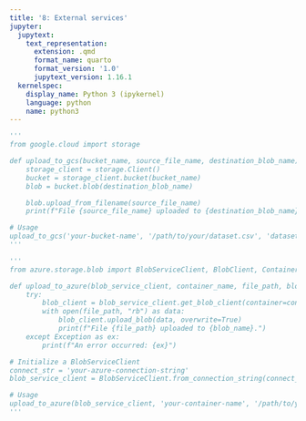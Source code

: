 ```yaml
---
title: '8: External services'
jupyter:
  jupytext:
    text_representation:
      extension: .qmd
      format_name: quarto
      format_version: '1.0'
      jupytext_version: 1.16.1
  kernelspec:
    display_name: Python 3 (ipykernel)
    language: python
    name: python3
---
```


```python
'''
from google.cloud import storage

def upload_to_gcs(bucket_name, source_file_name, destination_blob_name):
    storage_client = storage.Client()
    bucket = storage_client.bucket(bucket_name)
    blob = bucket.blob(destination_blob_name)

    blob.upload_from_filename(source_file_name)
    print(f"File {source_file_name} uploaded to {destination_blob_name}.")

# Usage
upload_to_gcs('your-bucket-name', '/path/to/your/dataset.csv', 'dataset_backup.csv')
'''
```

```python
'''
from azure.storage.blob import BlobServiceClient, BlobClient, ContainerClient, __version__

def upload_to_azure(blob_service_client, container_name, file_path, blob_name):
    try:
        blob_client = blob_service_client.get_blob_client(container=container_name, blob=blob_name)
        with open(file_path, "rb") as data:
            blob_client.upload_blob(data, overwrite=True)
            print(f"File {file_path} uploaded to {blob_name}.")
    except Exception as ex:
        print(f"An error occurred: {ex}")

# Initialize a BlobServiceClient
connect_str = 'your-azure-connection-string'
blob_service_client = BlobServiceClient.from_connection_string(connect_str)

# Usage
upload_to_azure(blob_service_client, 'your-container-name', '/path/to/your/dataset.csv', 'dataset_backup.csv')
'''
```
